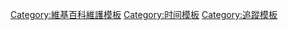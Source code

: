 {{template category|description=这些模板涉及维基百科页面时间和日期的维护。其中包括规范时间和日期格式，及处理将来/目前/过去的事件。

相关模板参见[[Wikipedia:模板消息/清理|Wikipedia:模板消息/清理]]。}}
{{see also|Category:新聞動態模板}}

[[Category:維基百科維護模板|Category:維基百科維護模板]]
[[Category:时间模板|Category:时间模板]]
[[Category:追蹤模板|Category:追蹤模板]]